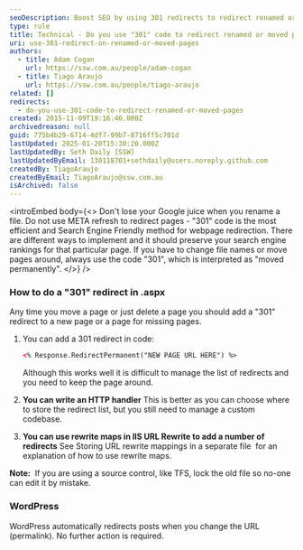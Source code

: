 ```yaml
---
seoDescription: Boost SEO by using 301 redirects to redirect renamed or moved pages effectively
type: rule
title: Technical - Do you use "301" code to redirect renamed or moved pages?
uri: use-301-redirect-on-renamed-or-moved-pages
authors:
  - title: Adam Cogan
    url: https://ssw.com.au/people/adam-cogan
  - title: Tiago Araujo
    url: https://ssw.com.au/people/tiago-araujo
related: []
redirects:
  - do-you-use-301-code-to-redirect-renamed-or-moved-pages
created: 2015-11-09T19:16:40.000Z
archivedreason: null
guid: 775b4b29-6714-4df7-99b7-8716ff5c701d
lastUpdated: 2025-01-20T15:30:20.000Z
lastUpdatedBy: Seth Daily [SSW]
lastUpdatedByEmail: 130118701+sethdaily@users.noreply.github.com
createdBy: TiagoAraujo
createdByEmail: TiagoAraujo@ssw.com.au
isArchived: false
---
```


<introEmbed
  body={<>
Don't lose your Google juice when you rename a file. Do not use META refresh to redirect pages - "301" code is the most efficient and Search Engine Friendly method for webpage redirection. There are different ways to implement and it should preserve your search engine rankings for that particular page. If you have to change file names or move pages around, always use the code "301", which is interpreted as "moved permanently".
  </>}
/>
### How to do a "301" redirect in .aspx

Any time you move a page or just delete a page you should add a "301" redirect to a new page or a page for missing pages.

1. You can add a 301 redirect in code:

    ```xml
    <% Response.RedirectPermanent("NEW PAGE URL HERE") %>
    ```

    Although this works well it is difficult to manage the list of redirects and you need to keep the page around.

2. **You can write an HTTP handler**
   This is better as you can choose where to store the redirect list, but you still need to manage a custom codebase.

3. **You can use rewrite maps in IIS URL Rewrite to add a number of redirects**
   See Storing URL rewrite mappings in a separate file  for an explanation of how to use rewrite maps.

**Note:**  If you are using a source control, like TFS, lock the old file so no-one can edit it by mistake.

### WordPress

WordPress automatically redirects posts when you change the URL (permalink). No further action is required.

